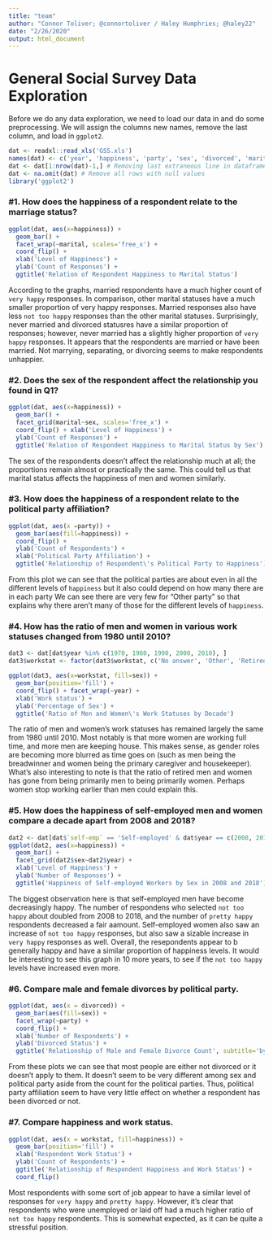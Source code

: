 ```yaml
---
title: "team"
author: "Connor Toliver; @connortoliver / Haley Humphries; @haley22"
date: "2/26/2020"
output: html_document
---
```


# General Social Survey Data Exploration

Before we do any data exploration, we need to load our data in and do some preprocessing. We will assign the columns new names, remove the last column, and load in `ggplot2`.

```r
dat <- readxl::read_xls('GSS.xls')
names(dat) <- c('year', 'happiness', 'party', 'sex', 'divorced', 'marital', 'self-emp', 'workstat', 'id', 'ballot')
dat <- dat[1:nrow(dat)-1,] # Removing last extraneous line in dataframe
dat <- na.omit(dat) # Remove all rows with null values
library('ggplot2')
```

### \#1. How does the happiness of a respondent relate to the marriage status?

```r
ggplot(dat, aes(x=happiness)) + 
  geom_bar() + 
  facet_wrap(~marital, scales='free_x') + 
  coord_flip() + 
  xlab('Level of Happiness') +
  ylab('Count of Responses') + 
  ggtitle('Relation of Respondent Happiness to Marital Status')
```

According to the graphs, married respondents have a much higher count of `very happy` responses. In comparison, other marital statuses have a much smaller proportion of very happy responses. Married responses also have less `not too happy` responses than the other marital statuses. Surprisingly, never married and divorced statusres have a similar proportion of responses; however, never married has a slightly higher proportion of `very happy` responses. It appears that the respondents are married or have been married. Not marrying, separating, or divorcing seems to make respondents unhappier. 

### \#2. Does the sex of the respondent affect the relationship you found in Q1?

```r
ggplot(dat, aes(x=happiness)) + 
  geom_bar() + 
  facet_grid(marital~sex, scales='free_x') + 
  coord_flip() + xlab('Level of Happiness') + 
  ylab('Count of Responses') + 
  ggtitle('Relation of Respondent Happiness to Marital Status by Sex')
```

The sex of the respondents doesn't affect the relationship much at all; the proportions remain almost or practically the same. This could tell us that marital status affects the happiness of men and women similarly.

### \#3. How does the happiness of a respondent relate to the political party affiliation?

```r
ggplot(dat, aes(x =party)) + 
  geom_bar(aes(fill=happiness)) + 
  coord_flip() + 
  ylab('Count of Respondents') + 
  xlab('Political Party Affiliation') + 
  ggtitle('Relationship of Respondent\'s Political Party to Happiness')
```

From this plot we can see that the political parties are about even in all the different levels of `happiness` but it also could depend on how many there are in each party We can see there are very few for "Other party" so that explains why there aren't many of those for the different levels of `happiness`.


### \#4. How has the ratio of men and women in various work statuses changed from 1980 until 2010?

```r
dat3 <- dat[dat$year %in% c(1970, 1980, 1990, 2000, 2010), ]
dat3$workstat <- factor(dat3$workstat, c('No answer', 'Other', 'Retired', 'Unempl, laid off', 'Temp not working', 'Keeping house', 'School', 'Working parttime', 'Working fulltime'))

ggplot(dat3, aes(x=workstat, fill=sex)) + 
  geom_bar(position='fill') + 
  coord_flip() + facet_wrap(~year) + 
  xlab('Work status') + 
  ylab('Percentage of Sex') + 
  ggtitle('Ratio of Men and Women\'s Work Statuses by Decade')
```

The ratio of men and women's work statuses has remained largely the same from 1980 until 2010. Most notably is that more women are working full time, and more men are keeping house. This makes sense, as gender roles are becoming more blurred as time goes on (such as men being the breadwinner and women being the primary caregiver and housekeeper). What's also interesting to note is that the ratio of retired men and women has gone from being primarily men to being primarily women. Perhaps women stop working earlier than men could explain this.


### \#5. How does the happiness of self-employed men and women compare a decade apart from 2008 and 2018?

```r
dat2 <- dat[dat$`self-emp` == 'Self-employed' & dat$year == c(2008, 2018), ]
ggplot(dat2, aes(x=happiness)) + 
  geom_bar() + 
  facet_grid(dat2$sex~dat2$year) + 
  xlab('Level of Happiness') + 
  ylab('Number of Responses') + 
  ggtitle('Happiness of Self-employed Workers by Sex in 2008 and 2018')
```

The biggest observation here is that self-employed men have become decreasingly happy. The number of respondens who selected `not too happy` about doubled from 2008 to 2018, and the number of `pretty happy` respondents decreased a fair aamount. Self-employed women also saw an increase of `not too happy` responses, but also saw a sizable increase in `very happy` responses as well. Overall, the resepondents appear to b generally happy and have a similar proportion of happiness levels. It would be interesting to see this graph in 10 more years, to see if the `not too happy` levels have increased even more.

### \#6. Compare male and female divorces by political party.

```r
ggplot(dat, aes(x = divorced)) + 
  geom_bar(aes(fill=sex)) + 
  facet_wrap(~party) + 
  coord_flip() + 
  xlab('Number of Respondents') + 
  ylab('Divorced Status') + 
  ggtitle('Relationship of Male and Female Divorce Count', subtitle='by Political Party')
```

From these plots we can see that most people are either not divorced or it doesn't apply to them. It doesn't seem to be very different among sex and political party aside from the count for the political parties. Thus, political party affiliation seem to have very little effect on whether a respondent has been divorced or not.

### \#7. Compare happiness and work status.

```r
ggplot(dat, aes(x = workstat, fill=happiness)) + 
  geom_bar(position='fill') + 
  xlab('Respondent Work Status') + 
  ylab('Count of Respondents') + 
  ggtitle('Relationship of Respondent Happiness and Work Status') + 
  coord_flip() 
```

Most respondents with some sort of job appear to have a similar level of responses for `very happy` and `pretty happy`. However, it's clear that respondents who were unemployed or laid off had a much higher ratio of `not too happy` respondents. This is somewhat expected, as it can be quite a stressful position. 

